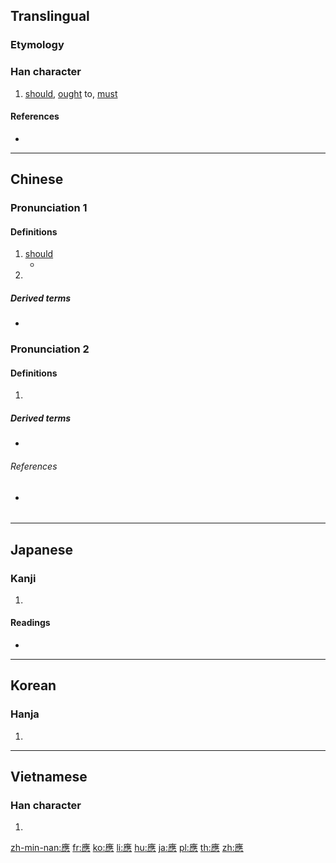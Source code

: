 {{also|应|応}}
==Translingual==
{{Han simplified forms|應|応|应}}

===Etymology===
{{Han compound|䧹|心|c1=p|c2=s|t2=heart|ls=psc}}

===Han character===
{{Han char|rn=61|rad=心|as=13|sn=16|four=00231|canj=IOGP,IGP|ids=⿸䧹心}}

# [[should]], [[ought]] to, [[must]]

====References====
* {{Han ref|kx=0405.210|dkj=11330|dj=0746.020|hdz=42359.030|uh=61C9|ud=25033|bh=C0B3|bd=49331}}

----

==Chinese==
{{zh-forms|s=应|alt=応}}

===Pronunciation 1===
{{zh-pron
|m=yīng
|c=jing1
|h=
|mn=
|mc=y
|oc=y
|ma=
|cat=v
}}

====Definitions====
{{zh-hanzi}}

# [[should]]
#* {{zh-usex|《詩經 • 周頌 • 賚》：文王 既 勤 止，我 '''應{yīng}'''受 之。|"Book of Songs" weekly song "reward":The industrious life, I should accept the.}}
# {{rfdef|lang=zh}}

=====Derived terms=====
* {{zh-l|應該}}

===Pronunciation 2===
{{zh-pron
|m=yìng
|c=jing3
|h=pfs=en/yin
|mn=ìn/eng/èng
|mn_note=ìn - vernacular, eng, èng - literary
|mc=y
|oc=y
|ma=
|cat=v
}}

====Definitions====
{{zh-hanzi}}

# {{rfdef|lang=zh}}

=====Derived terms=====
* {{zh-l|答應}}

======References======
* {{qualifier|Min Nan}} {{thcwd|12172}}

----

==Japanese==

===Kanji===
{{ja-kanji|grade=|rs=心13|style=ky|shin=応}}

# {{defn|lang=ja|sort=心13}}

====Readings====
* {{ja-readings|on=[[よう]] (yō), [[おう]] (ō)|kun=[[あたる]] (ataru)}}

----

==Korean==

===Hanja===
{{ko-hanja|hangeul=응|eumhun=|rv=eung|mr=ŭng|y=ung}}

# {{defn|lang=ko|sort=心13}}

----

==Vietnamese==

===Han character===
{{vi-hantu|[[ứng]], [[ưng]], [[ừng]]|rs=心13}}

# {{defn|lang=vi|sort=心13}}

[[zh-min-nan:應]]
[[fr:應]]
[[ko:應]]
[[li:應]]
[[hu:應]]
[[ja:應]]
[[pl:應]]
[[th:應]]
[[zh:應]]